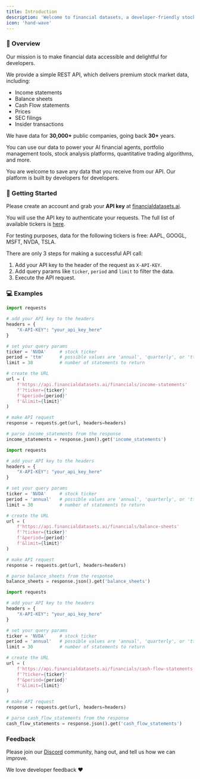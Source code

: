 ```yaml
---
title: Introduction
description: 'Welcome to financial datasets, a developer-friendly stock market API.'
icon: 'hand-wave'
---
```


### 👋  Overview
Our mission is to make financial data accessible and delightful for developers.

We provide a simple REST API, which delivers premium stock market data, including:
- Income statements
- Balance sheets
- Cash Flow statements
- Prices
- SEC filings
- Insider transactions

We have data for <b>30,000+</b> public companies, going back <b>30+</b> years.

You can use our data to power your AI financial agents, portfolio management tools,
stock analysis platforms, quantitative trading algorithms, and more.

You are welcome to save any data that you receive from our API.  Our platform is built by developers for developers.

###  🚀  Getting Started
Please create an account and grab your <b>API key</b> at [financialdatasets.ai](https://financialdatasets.ai).

You will use the API key to authenticate your requests.  The full list of available tickers is [here](https://github.com/virattt/datasets/blob/main/financials/available_tickers.json).

For testing purposes, data for the following tickers is free: AAPL, GOOGL, MSFT, NVDA, TSLA.

There are only 3 steps for making a successful API call:
1. Add your API key to the header of the request as `X-API-KEY`.
2. Add query params like `ticker`, `period` and `limit` to filter the data.
3. Execute the API request.

### 💻  Examples

<CodeGroup>

```python Income Statements
import requests

# add your API key to the headers
headers = {
    "X-API-KEY": "your_api_key_here"
}

# set your query params
ticker = 'NVDA'     # stock ticker
period = 'ttm'      # possible values are 'annual', 'quarterly', or 'ttm'
limit = 30          # number of statements to return

# create the URL
url = (
    f'https://api.financialdatasets.ai/financials/income-statements'
    f'?ticker={ticker}'
    f'&period={period}'
    f'&limit={limit}'
)

# make API request
response = requests.get(url, headers=headers)

# parse income_statements from the response
income_statements = response.json().get('income_statements')
```

```python Balance Sheets
import requests

# add your API key to the headers
headers = {
    "X-API-KEY": "your_api_key_here"
}

# set your query params
ticker = 'NVDA'     # stock ticker
period = 'annual'   # possible values are 'annual', 'quarterly', or 'ttm'
limit = 30          # number of statements to return

# create the URL
url = (
    f'https://api.financialdatasets.ai/financials/balance-sheets'
    f'?ticker={ticker}'
    f'&period={period}'
    f'&limit={limit}'
)

# make API request
response = requests.get(url, headers=headers)

# parse balance_sheets from the response
balance_sheets = response.json().get('balance_sheets')
```

```python Cash Flow Statements
import requests

# add your API key to the headers
headers = {
    "X-API-KEY": "your_api_key_here"
}

# set your query params
ticker = 'NVDA'     # stock ticker
period = 'annual'   # possible values are 'annual', 'quarterly', or 'ttm'
limit = 30          # number of statements to return

# create the URL
url = (
    f'https://api.financialdatasets.ai/financials/cash-flow-statements'
    f'?ticker={ticker}'
    f'&period={period}'
    f'&limit={limit}'
)

# make API request
response = requests.get(url, headers=headers)

# parse cash_flow_statements from the response
cash_flow_statements = response.json().get('cash_flow_statements')
```

</CodeGroup>

### Feedback

Please join our [Discord](https://discord.gg/hTtb8wzgSQ) community, hang out, and tell us how we can improve.

We love developer feedback ❤️
